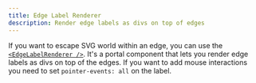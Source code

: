 ```yaml
---
title: Edge Label Renderer
description: Render edge labels as divs on top of edges
---
```



If you want to escape SVG world within an edge, you can use the [`<EdgeLabelRenderer />`](/api-reference/components/edge-label-renderer). It's a portal component that lets you render edge labels as divs on top of the edges. If you want to add mouse interactions you need to set `pointer-events: all` on the label.

<RemoteCodeViewer
  route="examples/edges/edge-label-renderer"
  framework="react"
/>
